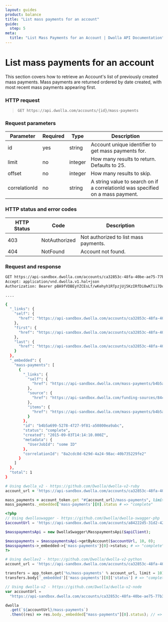 ```yaml
---
layout: guides
product: balance
title: "List mass payments for an account"
guide:
  step: 5
meta:
  title: "List Mass Payments for an Account | Dwolla API Documentation"
---
```


# List mass payments for an account

This section covers how to retrieve an Account's list of previously created mass payments. Mass payments are returned ordered by date created, with most recent mass payments appearing first.

### HTTP request

> `GET https://api.dwolla.com/accounts/{id}/mass-payments`

### Request parameters

| Parameter     | Required | Type    | Description                                                                     |
| ------------- | -------- | ------- | ------------------------------------------------------------------------------- |
| id            | yes      | string  | Account unique identifier to get mass payments for.                             |
| limit         | no       | integer | How many results to return. Defaults to 25.                                     |
| offset        | no       | integer | How many results to skip.                                                       |
| correlationId | no       | string  | A string value to search on if a correlationId was specified on a mass payment. |

### HTTP status and error codes

| HTTP Status | Code          | Description                           |
| ----------- | ------------- | ------------------------------------- |
| 403         | NotAuthorized | Not authorized to list mass payments. |
| 404         | NotFound      | Account not found.                    |

### Request and response

```bash
GET https://api-sandbox.dwolla.com/accounts/ca32853c-48fa-40be-ae75-77b37504581b/mass-payments
Accept: application/vnd.dwolla.v1.hal+json
Authorization: Bearer pBA9fVDBEyYZCEsLf/wKehyh1RTpzjUj5KzIRfDi0wKTii7DqY

....

{
  "_links": {
    "self": {
      "href": "https://api-sandbox.dwolla.com/accounts/ca32853c-48fa-40be-ae75-77b37504581b/mass-payments"
    },
    "first": {
      "href": "https://api-sandbox.dwolla.com/accounts/ca32853c-48fa-40be-ae75-77b37504581b/mass-payments?limit=25&offset=0"
    },
    "last": {
      "href": "https://api-sandbox.dwolla.com/accounts/ca32853c-48fa-40be-ae75-77b37504581b/mass-payments?limit=25&offset=0"
    }
  },
  "_embedded": {
    "mass-payments": [
      {
        "_links": {
          "self": {
            "href": "https://api-sandbox.dwolla.com/mass-payments/b4b5a699-5278-4727-9f81-a50800ea9abc"
          },
          "source": {
            "href": "https://api-sandbox.dwolla.com/funding-sources/84c77e52-d1df-4a33-a444-51911a9623e9"
          },
          "items": {
            "href": "https://api-sandbox.dwolla.com/mass-payments/b4b5a699-5278-4727-9f81-a50800ea9abc/items"
          }
        },
        "id": "b4b5a699-5278-4727-9f81-a50800ea9abc",
        "status": "complete",
        "created": "2015-09-03T14:14:10.000Z",
        "metadata": {
          "UserJobId": "some ID"
        },
        "correlationId": "8a2cdc8d-629d-4a24-98ac-40b735229fe2"
      }
    ]
  },
  "total": 1
}
```

```ruby
# Using dwolla_v2 - https://github.com/Dwolla/dwolla-v2-ruby
account_url = 'https://api-sandbox.dwolla.com/accounts/ca32853c-48fa-40be-ae75-77b37504581b'

mass_payments = account_token.get "#{account_url}/mass-payments", limit: 10
mass_payments._embedded['mass-payments'][0].status # => "complete"
```

```php
<?php
// Using dwollaswagger - https://github.com/Dwolla/dwolla-swagger-php
$accountUrl = 'https://api-sandbox.dwolla.com/accounts/a84222d5-31d2-4290-9a96-089813ef96b3';

$masspaymentsApi = new DwollaSwagger\MasspaymentsApi($apiClient);

$masspayments = $masspaymentsApi->getByAccount($accountUrl, 10, 0);
$masspayments->_embedded->{'mass-payments'}[0]->status; # => "complete"
?>
```

```python
# Using dwollav2 - https://github.com/Dwolla/dwolla-v2-python
account_url = 'https://api-sandbox.dwolla.com/accounts/ca32853c-48fa-40be-ae75-77b37504581b'

transfers = app_token.get('%s/mass-payments' % account_url, limit = 10)
transfers.body['_embedded']['mass-payments'][0]['status'] # => "complete"
```

```javascript
// Using dwolla-v2 - https://github.com/Dwolla/dwolla-v2-node
var accountUrl =
  "https://api-sandbox.dwolla.com/accounts/ca32853c-48fa-40be-ae75-77b37504581b";

dwolla
  .get(`${accountUrl}/mass-payments`)
  .then((res) => res.body._embedded["mass-payments"][0].status); // => 'complete'
```
